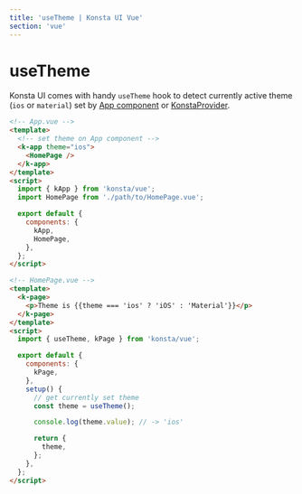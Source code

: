 ```yaml
---
title: 'useTheme | Konsta UI Vue'
section: 'vue'
---
```


# useTheme

Konsta UI comes with handy `useTheme` hook to detect currently active theme (`ios` or `material`) set by [App component](/vue/app) or [KonstaProvider](/vue/konsta-provider).

```html
<!-- App.vue -->
<template>
  <!-- set theme on App component -->
  <k-app theme="ios">
    <HomePage />
  </k-app>
</template>
<script>
  import { kApp } from 'konsta/vue';
  import HomePage from './path/to/HomePage.vue';

  export default {
    components: {
      kApp,
      HomePage,
    },
  };
</script>
```

```html
<!-- HomePage.vue -->
<template>
  <k-page>
    <p>Theme is {{theme === 'ios' ? 'iOS' : 'Material'}}</p>
  </k-page>
</template>
<script>
  import { useTheme, kPage } from 'konsta/vue';

  export default {
    components: {
      kPage,
    },
    setup() {
      // get currently set theme
      const theme = useTheme();

      console.log(theme.value); // -> 'ios'

      return {
        theme,
      };
    },
  };
</script>
```
